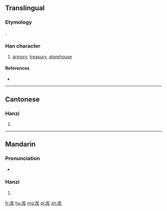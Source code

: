 {{also|庫}}
==Translingual==
{{Hani-forms|库|[[庫]]}}
===Etymology===
{{Han simp|庫|f=車|t=车}}.

===Han character===
{{Han char|rn=53|rad=广|as=04|sn=7|four=|canj=戈大手 (IKQ)}}

# [[armory]], [[treasury]], [[storehouse]]

====References====
* {{Han ref|kx=0344.051|hdz=20874.010|uh=5E93|ud=24211}}

----

==Cantonese==

===Hanzi===
{{yue-hanzi|jyut=|y=fu3|tra=庫}}

# {{defn|lang=yue|sort=广04}}

----

==Mandarin==

===Pronunciation===
* {{audio|Zh-kù.ogg|Audio}}

===Hanzi===
{{cmn-hanzi|tra=庫|pin=[[kù]] ([[ku4]]), [[yīng]] ([[ying1]])|wg=k'u<sup>4</sup>, ying<sup>1</sup>}}

# {{defn|lang=cmn|sort=广04}}

[[fr:库]]
[[hu:库]]
[[mg:库]]
[[pl:库]]
[[zh:库]]
